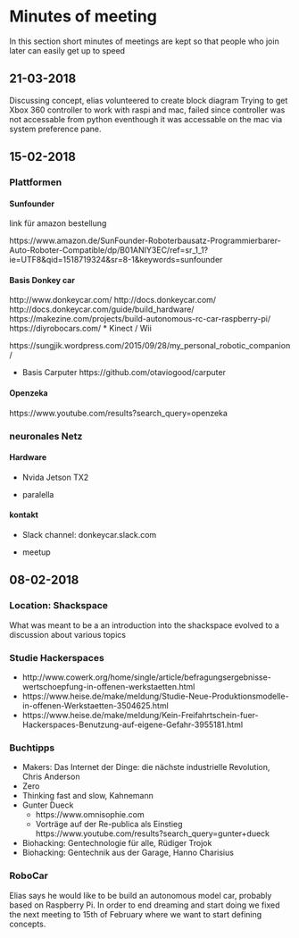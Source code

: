 # Minutes of meeting {#minutesOfMeeting}
In this section short minutes of meetings are kept so that people who join later can easily get up to speed


## 21-03-2018

Discussing concept, elias volunteered to create block diagram
Trying to get Xbox 360 controller to work with raspi and mac, failed since controller was not accessable from python eventhough it was accessable on the mac via system preference pane.

## 15-02-2018

### Plattformen

#### Sunfounder

link für amazon bestellung

https://www.amazon.de/SunFounder-Roboterbausatz-Programmierbarer-Auto-Roboter-Compatible/dp/B01ANIY3EC/ref=sr_1_1?ie=UTF8&qid=1518719324&sr=8-1&keywords=sunfounder 



#### Basis Donkey car

http://www.donkeycar.com/
http://docs.donkeycar.com/
http://docs.donkeycar.com/guide/build_hardware/
https://makezine.com/projects/build-autonomous-rc-car-raspberry-pi/
https://diyrobocars.com/
* Kinect / Wii 

https://sungjik.wordpress.com/2015/09/28/my_personal_robotic_companion/



* Basis Carputer https://github.com/otaviogood/carputer

#### Openzeka

https://www.youtube.com/results?search_query=openzeka

### neuronales Netz

#### Hardware

* Nvida Jetson TX2 

* paralella



#### kontakt

* Slack channel: donkeycar.slack.com

* meetup




## 08-02-2018

### Location: Shackspace

What was meant to be a an introduction into the shackspace evolved to a discussion about various topics

### Studie Hackerspaces
+ http://www.cowerk.org/home/single/article/befragungsergebnisse-wertschoepfung-in-offenen-werkstaetten.html
+ https://www.heise.de/make/meldung/Studie-Neue-Produktionsmodelle-in-offenen-Werkstaetten-3504625.html
 + https://www.heise.de/make/meldung/Kein-Freifahrtschein-fuer-Hackerspaces-Benutzung-auf-eigene-Gefahr-3955181.html 
 
### Buchtipps
* Makers: Das Internet der Dinge: die nächste industrielle Revolution, Chris Anderson
* Zero 
* Thinking fast and slow, Kahnemann
* Gunter Dueck
   * https://www.omnisophie.com  
   * Vorträge auf der Re-publica als Einstieg
https://www.youtube.com/results?search_query=gunter+dueck
* Biohacking: Gentechnologie für alle, Rüdiger Trojok
* Biohacking: Gentechnik aus der Garage, Hanno Charisius

### RoboCar

Elias says he would like to be build an autonomous model car, probably based on Raspberry Pi. In order to end dreaming and start doing we fixed the next meeting to 15th of February where we want to start defining concepts.



